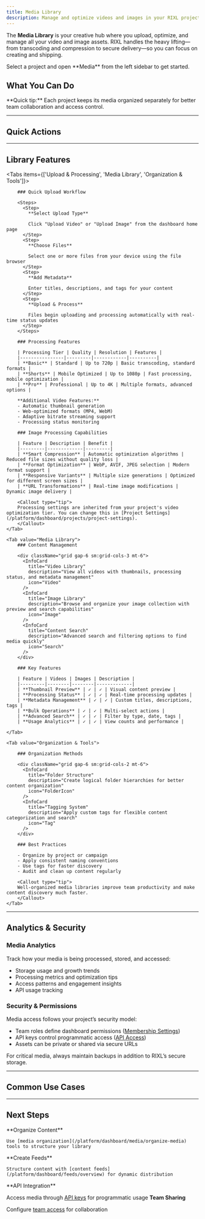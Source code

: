 ```yaml
---
title: Media Library
description: Manage and optimize videos and images in your RIXL projects with intelligent processing, secure delivery, and advanced organization tools.
---
```



The **Media Library** is your creative hub where you upload, optimize, and manage all your video and image assets. RIXL handles the heavy lifting—from transcoding and compression to secure delivery—so you can focus on creating and shipping.

<Callout type="info">
Select a project and open **Media** from the left sidebar to get started.
</Callout>

## What You Can Do

<div className="grid gap-6 sm:grid-cols-2 lg:grid-cols-3">
  <InteractiveCard
    title="Video Processing"
    description="Upload any video format and get back multiple quality levels with adaptive streaming."
    href="/platform/dashboard/media/upload-videos"
    icon="Video"
  />
  <InteractiveCard
    title="Image Optimization"
    description="Transform images into lightning-fast AVIF files with smart placeholders and instant loading."
    href="/platform/dashboard/media/upload-images"
    icon="Image"
  />
  <InteractiveCard
    title="Library Organization"
    description="Keep your creative assets organized with powerful search, filtering, and categorization tools."
    href="/platform/dashboard/media/organize-media"
    icon="FolderIcon"
  />
</div>

<Callout type="tip">
**Quick tip:** Each project keeps its media organized separately for better team collaboration and access control.
</Callout>

---

## Quick Actions

<Cards>
  <Card
    title="Upload New Video"
    description="Quickly add video content to your project"
    href="/platform/dashboard/media/upload-videos"
  />
  <Card
    title="Upload New Image"
    description="Add new image assets instantly"
    href="/platform/dashboard/media/upload-images"
  />
  <Card
    title="Create API Key"
    description="Generate API keys for media workflows"
  href="/platform/api-access/overview"
  />
  <Card
    title="Invite Team Member"
    description="Collaborate with teammates on your media library"
  href="/platform/organizations/overview"
  />
</Cards>

---

## Library Features

<Tabs items={['Upload & Processing', 'Media Library', 'Organization & Tools']}>
    <Tab value="Upload & Processing">
        
        ### Quick Upload Workflow
        
        <Steps>
          <Step>
            **Select Upload Type**
            
            Click "Upload Video" or "Upload Image" from the dashboard home page
          </Step>
          <Step>
            **Choose Files**
            
            Select one or more files from your device using the file browser
          </Step>
          <Step>
            **Add Metadata**
            
            Enter titles, descriptions, and tags for your content
          </Step>
          <Step>
            **Upload & Process**
            
            Files begin uploading and processing automatically with real-time status updates
          </Step>
        </Steps>

        ### Processing Features

        | Processing Tier | Quality | Resolution | Features |
        |----------------|---------|------------|----------|
        | **Basic** | Standard | Up to 720p | Basic transcoding, standard formats |
        | **Shorts** | Mobile Optimized | Up to 1080p | Fast processing, mobile optimization |
        | **Pro** | Professional | Up to 4K | Multiple formats, advanced options |

        **Additional Video Features:**
        - Automatic thumbnail generation
        - Web-optimized formats (MP4, WebM)
        - Adaptive bitrate streaming support
        - Processing status monitoring

        ### Image Processing Capabilities

        | Feature | Description | Benefit |
        |---------|-------------|---------|
        | **Smart Compression** | Automatic optimization algorithms | Reduced file sizes without quality loss |
        | **Format Optimization** | WebP, AVIF, JPEG selection | Modern format support |
        | **Responsive Variants** | Multiple size generations | Optimized for different screen sizes |
        | **URL Transformations** | Real-time image modifications | Dynamic image delivery |

        <Callout type="tip">
        Processing settings are inherited from your project's video optimization tier. You can change this in [Project Settings](/platform/dashboard/projects/project-settings).
        </Callout>
    </Tab>

    <Tab value="Media Library">
        ### Content Management

        <div className="grid gap-6 sm:grid-cols-3 mt-6">
          <InfoCard 
            title="Video Library" 
            description="View all videos with thumbnails, processing status, and metadata management"
            icon="Video"
          />
          <InfoCard 
            title="Image Library" 
            description="Browse and organize your image collection with preview and search capabilities"
            icon="Image"
          />
          <InfoCard 
            title="Content Search" 
            description="Advanced search and filtering options to find media quickly"
            icon="Search"
          />
        </div>

        ### Key Features

        | Feature | Videos | Images | Description |
        |---------|--------|--------|-------------|
        | **Thumbnail Preview** | ✓ | ✓ | Visual content preview |
        | **Processing Status** | ✓ | ✓ | Real-time processing updates |
        | **Metadata Management** | ✓ | ✓ | Custom titles, descriptions, tags |
        | **Bulk Operations** | ✓ | ✓ | Multi-select actions |
        | **Advanced Search** | ✓ | ✓ | Filter by type, date, tags |
        | **Usage Analytics** | ✓ | ✓ | View counts and performance |

    </Tab>

    <Tab value="Organization & Tools">

        ### Organization Methods

        <div className="grid gap-6 sm:grid-cols-2 mt-6">
          <InfoCard 
            title="Folder Structure" 
            description="Create logical folder hierarchies for better content organization"
            icon="FolderIcon"
          />
          <InfoCard 
            title="Tagging System" 
            description="Apply custom tags for flexible content categorization and search"
            icon="Tag"
          />
        </div>

        ### Best Practices

        - Organize by project or campaign  
        - Apply consistent naming conventions  
        - Use tags for faster discovery  
        - Audit and clean up content regularly 

        <Callout type="tip">
        Well-organized media libraries improve team productivity and make content discovery much faster.
        </Callout>
    </Tab>
</Tabs>

---

## Analytics & Security

### Media Analytics

Track how your media is being processed, stored, and accessed:

- Storage usage and growth trends  
- Processing metrics and optimization tips  
- Access patterns and engagement insights  
- API usage tracking  

### Security & Permissions

Media access follows your project’s security model:

- Team roles define dashboard permissions ([Membership Settings](/platform/account/membership))  
- API keys control programmatic access ([API Access](/platform/api-access/overview))
- Assets can be private or shared via secure URLs  

<Callout type="warning">
For critical media, always maintain backups in addition to RIXL’s secure storage.
</Callout>


---

## Common Use Cases

<div className="grid gap-6 sm:grid-cols-2 lg:grid-cols-4 mt-6">
  <InfoCard 
    title="Content Creation" 
    description="Upload and process raw media for web delivery"
    icon="Upload"
  />
  <InfoCard 
    title="Team Collaboration" 
    description="Organize media for team access and collaboration"
    icon="Users"
  />
  <InfoCard 
    title="API Integration" 
    description="Programmatic media management through API"
    icon="Code"
  />
  <InfoCard 
    title="Content Distribution" 
    description="Optimized delivery for websites and applications"
    icon="Activity"
  />
</div>

---

## Next Steps

<Steps>
  <Step>
    **Organize Content**
    
    Use [media organization](/platform/dashboard/media/organize-media) tools to structure your library
  </Step>
  <Step>
    **Create Feeds**
    
    Structure content with [content feeds](/platform/dashboard/feeds/overview) for dynamic distribution
  </Step>
  <Step>
    **API Integration**
    
  Access media through [API keys](/platform/api-access/overview) for programmatic usage
  </Step>
  <Step>
    **Team Sharing**
    
  Configure [team access](/platform/organizations/team-management) for collaboration
  </Step>
</Steps>
